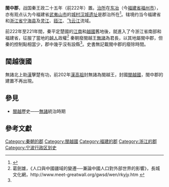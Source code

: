 {{infobox Chinese
|title=閩中郡
|t=閩中郡
|s=闽中郡
|p=Mǐnzhōng jùn
|poj=Bân-tiong-kūn
|buc=Mìng-dṳ̆ng-gông
|hhbuc=
|mblmc=
|pic=|picsize=|piccap=}}
{{福建历史}}
'''閩中郡'''，战国秦王政二十五年（前222年）置。[[治所|治所]]在[[东冶|东冶]]（今[[福建省|福建省]][[福州市|福州市]]），亦有观点认为今福建省[[武夷山市|武夷山市]]的[[城村汉城遗址|城村汉城遗址]]是郡治所在<ref>{{cite journal en
|quotes = 
|last = 
|first = 
|author = 梅华全
|coauthors = 
|date = 2011
|year = 
|month = 
|title = 《三十年弹指一挥间——武夷山市城村汉城遗址考古琐忆》
|journal = 福建文博
|volume = 
|issue = 2011年第1期
|pages = 
|publisher = 福建省考古博物馆学会、福建省博物馆
|location = 福建省博物馆（福州西湖）
|issn = 1005-894X
|pmid = 
|doi = 
|bibcode = 
|oclc = 
|id = 
|url = https://www.ixueshu.com/document/254012d2d551c798318947a18e7f9386.html
|language = Zh-hans
|format = 
|accessdate = 
|laysummary = 
|laysource = 
|laydate = 
|quote = 
|archive-date = 2020-08-17
|archive-url = https://web.archive.org/web/20200817110927/https://www.ixueshu.com/document/254012d2d551c798318947a18e7f9386.html
|dead-url = no
}}</ref>。辖境约当今福建省和[[浙江省|浙江省]][[宁海县_(浙江省)|宁海县]]及[[灵江|灵江]]、[[瓯江|瓯江]]、[[飞云江|飞云江]]流域。

前222年至221年間，秦平定楚國的[[江南|江南]]和[[越國|越國]]舊地後，就進入了今浙江省南部和福建省，征服了當地的[[越人|越人]]政權<ref name="人口與中國疆域的變遷">葛劍雄，《人口與中國疆域的變遷──兼論中國人口對外部世界的影響》，長城文化網，http://www.meet-greatwall.org/gwsd/wen/rkyjy.htm {{Wayback|url=http://www.meet-greatwall.org/gwsd/wen/rkyjy.htm |date=20160309092440 }}</ref> 秦朝廢閩越王[[無諸|無諸]]為君長，以其地屬閩中郡，但秦的控制點相當少，郡中幾乎沒有設縣<ref name="人口與中國疆域的變遷"/>。史書無記載閩中郡的廢除時間。

==閩越復國==

無諸北上助[[漢中王|漢]]擊楚有功，前202年[[漢高祖|漢高祖]]封無諸為閩越王，封國[[閩越國|閩越國]]，閩中郡的建置不再出現。

==參見==
*[[閩越#無諸之治|閩越]]歷史——[[無諸|無諸]]統治時期

==參考文獻==
<div class="references-small">
<references />
</div>
{{閩越國}}
{{秦朝行政區劃|nocat}}
{{DEFAULTSORT:M}}
[[Category:秦朝的郡|Category:秦朝的郡]]
[[Category:閩越國|Category:閩越國]]
[[Category:福建的郡|Category:福建的郡]]
[[Category:浙江的郡|Category:浙江的郡]]
[[Category:宁波行政区划史|Category:宁波行政区划史]]